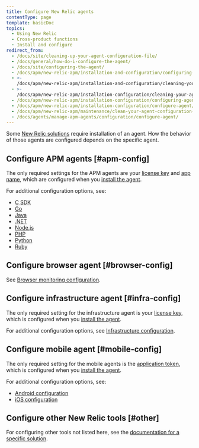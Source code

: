 ```yaml
---
title: Configure New Relic agents
contentType: page
template: basicDoc
topics:
  - Using New Relic
  - Cross-product functions
  - Install and configure
redirect_from:
  - /docs/site/cleaning-up-your-agent-configuration-file/
  - /docs/general/how-do-i-configure-the-agent/
  - /docs/site/configuring-the-agent/
  - /docs/apm/new-relic-apm/installation-and-configuration/configuring-agent/
  - >-
    /docs/apm/new-relic-apm/installation-and-configuration/cleaning-your-agent-configuration-file/
  - >-
    /docs/apm/new-relic-apm/installation-configuration/cleaning-your-agent-configuration-file/
  - /docs/apm/new-relic-apm/installation-configuration/configuring-agent/
  - /docs/apm/new-relic-apm/installation-configuration/configure-agent/
  - /docs/apm/new-relic-apm/maintenance/clean-your-agent-configuration-file/
  - /docs/agents/manage-apm-agents/configuration/configure-agent/
---
```


Some [New Relic solutions](https://newrelic.com/integrations) require installation of an agent. How the behavior of those agents are configured depends on the specific agent.

## Configure APM agents [#apm-config]

The only required settings for the APM agents are your [license key](/docs/accounts-partnerships/accounts/account-setup/license-key) and [app name](/docs/apm/new-relic-apm/installation-configuration/name-your-application), which are configured when you [install the agent](/docs/agents/manage-apm-agents/installation/install-agent).

For additional configuration options, see:

* [C SDK](/docs/agents/c-sdk/install-configure/c-sdk-configuration)
* [Go](/docs/agents/go-agent/instrumentation/go-agent-configuration)
* [Java](/docs/agents/java-agent/configuration/java-agent-configuration-config-file)
* [.NET](/docs/agents/net-agent/installation-configuration/net-agent-configuration)
* [Node.js](/docs/agents/nodejs-agent/installation-configuration/nodejs-agent-configuration)
* [PHP](/docs/agents/php-agent/configuration/php-agent-configuration)
* [Python](/docs/agents/python-agent/installation-configuration/python-agent-configuration)
* [Ruby](/docs/agents/ruby-agent/installation-configuration/ruby-agent-configuration)

## Configure browser agent [#browser-config]

See [Browser monitoring configuration](/docs/browser/new-relic-browser/configuration).

## Configure infrastructure agent [#infra-config]

The only required setting for the infrastructure agent is your [license key](/docs/accounts-partnerships/accounts/account-setup/license-key), which is configured when you [install the agent](/docs/agents/manage-apm-agents/installation/install-agent).

For additional configuration options, see [Infrastructure configuration](/docs/infrastructure/new-relic-infrastructure/configuration/configure-infrastructure-agent).

## Configure mobile agent [#mobile-config]

The only required setting for the mobile agents is the [application token](/docs/mobile-monitoring/new-relic-mobile/maintenance/viewing-your-application-token), which is configured when you [install the agent](/docs/agents/manage-apm-agents/installation/install-agent).

For additional configuration options, see:

* [Android configuration](/docs/mobile-monitoring/new-relic-mobile-android/api-guides/android-agent-configuration-feature-flags)
* [iOS configuration](/docs/mobile-monitoring/new-relic-mobile-ios/api-guides/ios-agent-configuration-feature-flags)

## Configure other New Relic tools [#other]

For configuring other tools not listed here, see the [documentation for a specific solution](https://newrelic.com/integrations).
